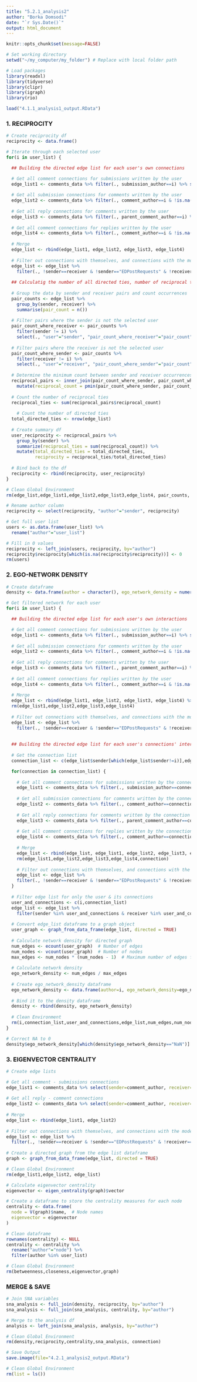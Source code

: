 ```yaml
---
title: "5.2.1_analysis2"
author: "Borka Domsodi"
date: "`r Sys.Date()`"
output: html_document
---
```


```r
knitr::opts_chunk$set(message=FALSE)

# Set working directory
setwd("~/my_computer/my_folder") # Replace with local folder path 

# Load packages
library(readxl)
library(tidyverse)
library(clipr)
library(igraph)
library(rio)
```

```r
load("4.1.1_analysis1_output.RData")
```

### 1. RECIPROCITY ###

```r
# Create reciprocity df
reciprocity <- data.frame()

# Iterate through each selected user
for(i in user_list) {

  ## Building the directed edge list for each user's own connections

  # Get all comment connections for submissions written by the user
  edge_list1 <- comments_data %>% filter(., submission_author==i) %>% select(sender=comment_author, receiver=submission_author)
  
  # Get all submission connections for comments written by the user
  edge_list2 <- comments_data %>% filter(., comment_author==i & !is.na(submission_author)) %>% select(sender=comment_author, receiver=submission_author)
  
  # Get all reply connections for comments written by the user
  edge_list3 <- comments_data %>% filter(., parent_comment_author==i) %>% select(sender=comment_author, receiver=parent_comment_author)
  
  # Get all comment connections for replies written by the user
  edge_list4 <- comments_data %>% filter(., comment_author==i & !is.na(parent_comment_author)) %>% select(sender=comment_author, receiver=parent_comment_author)
  
  # Merge
  edge_list <- rbind(edge_list1, edge_list2, edge_list3, edge_list4)
  
  # Filter out connections with themselves, and connections with the moderator account called EDPostRequests
  edge_list <- edge_list %>% 
    filter(., !sender==receiver & !sender=="EDPostRequests" & !receiver=="EDPostRequests")
  
  ## Calculatig the number of all directed ties, number of reciprocal ties and overall reciprocity
  
  # Group the data by sender and receiver pairs and count occurrences
  pair_counts <- edge_list %>%
    group_by(sender, receiver) %>%
    summarise(pair_count = n())
  
  # Filter pairs where the sender is not the selected user
  pair_count_where_receiver <- pair_counts %>%
    filter(sender != i) %>% 
    select(., "user"="sender", "pair_count_where_receiver"="pair_count")
  
  # Filter pairs where the receiver is not the selected user
  pair_count_where_sender <- pair_counts %>%
    filter(receiver != i) %>% 
    select(., "user"="receiver", "pair_count_where_sender"="pair_count")
  
  # Determine the minimum count between sender and receiver occurrences
  reciprocal_pairs <- inner_join(pair_count_where_sender, pair_count_where_receiver, by = "user") %>% 
    mutate(reciprocal_count = pmin(pair_count_where_sender, pair_count_where_receiver)) 
  
  # Count the number of reciprocal ties
  reciprocal_ties <- sum(reciprocal_pairs$reciprocal_count)
  
    # Count the number of directed ties
  total_directed_ties <- nrow(edge_list)
  
  # Create summary df
  user_reciprocity <- reciprocal_pairs %>% 
    group_by(sender) %>% 
    summarize(reciprocal_ties = sum(reciprocal_count)) %>% 
    mutate(total_directed_ties = total_directed_ties,
           reciprocity = reciprocal_ties/total_directed_ties)
  
  # Bind back to the df
  reciprocity <- rbind(reciprocity, user_reciprocity)
}

# Clean Global Environment
rm(edge_list,edge_list1,edge_list2,edge_list3,edge_list4, pair_counts, pair_count_where_receiver, pair_count_where_sender, reciprocal_pairs, reciprocal_ties, user_reciprocity,i,total_directed_ties)

# Rename author column
reciprocity <- select(reciprocity, "author"="sender", reciprocity)

# Get full user list
users <- as.data.frame(user_list) %>%
  rename("author"="user_list")

# Fill in 0 values
reciprocity <- left_join(users, reciprocity, by="author")
reciprocity$reciprocity[which(is.na(reciprocity$reciprocity))] <- 0
rm(users)
```

### 2. EGO-NETWORK DENSITY ###

```r
# Create dataframe
density <- data.frame(author = character(), ego_network_density = numeric())

# Get filtered network for each user
for(i in user_list) {

  ## Building the directed edge list for each user's own interactions

  # Get all comment connections for submissions written by the user
  edge_list1 <- comments_data %>% filter(., submission_author==i) %>% select(sender=comment_author, receiver=submission_author)
  
  # Get all submission connections for comments written by the user
  edge_list2 <- comments_data %>% filter(., comment_author==i & !is.na(submission_author)) %>% select(sender=comment_author, receiver=submission_author)
  
  # Get all reply connections for comments written by the user
  edge_list3 <- comments_data %>% filter(., parent_comment_author==i) %>% select(sender=comment_author, receiver=parent_comment_author)
  
  # Get all comment connections for replies written by the user
  edge_list4 <- comments_data %>% filter(., comment_author==i & !is.na(parent_comment_author)) %>% select(sender=comment_author, receiver=parent_comment_author)
  
  # Merge
  edge_list <- rbind(edge_list1, edge_list2, edge_list3, edge_list4) %>% unique()
  rm(edge_list1,edge_list2,edge_list3,edge_list4)
  
  # Filter out connections with themselves, and connections with the moderator account called EDPostRequests
  edge_list <- edge_list %>% 
    filter(., !sender==receiver & !sender=="EDPostRequests" & !receiver=="EDPostRequests" & !is.na(sender) & !is.na(receiver))
  
  
  ## Building the directed edge list for each user's connections' interactions
  
  # Get the connection list
  connection_list <- c(edge_list$sender[which(edge_list$sender!=i)],edge_list$receiver[which(edge_list$receiver!=i)])

  for(connection in connection_list) {
    
    # Get all comment connections for submissions written by the connection
    edge_list1 <- comments_data %>% filter(., submission_author==connection) %>% select(sender=comment_author, receiver=submission_author)
  
    # Get all submission connections for comments written by the connection
    edge_list2 <- comments_data %>% filter(., comment_author==connection & !is.na(submission_author)) %>% select(sender=comment_author, receiver=submission_author)
  
    # Get all reply connections for comments written by the connection
    edge_list3 <- comments_data %>% filter(., parent_comment_author==connection) %>% select(sender=comment_author, receiver=parent_comment_author)
  
    # Get all comment connections for replies written by the connection
    edge_list4 <- comments_data %>% filter(., comment_author==connection & !is.na(parent_comment_author)) %>% select(sender=comment_author, receiver=parent_comment_author)
  
    # Merge
    edge_list <- rbind(edge_list, edge_list1, edge_list2, edge_list3, edge_list4) %>% unique()
    rm(edge_list1,edge_list2,edge_list3,edge_list4,connection)
  
    # Filter out connections with themselves, and connections with the moderator account called EDPostRequests
    edge_list <- edge_list %>% 
    filter(., !sender==receiver & !sender=="EDPostRequests" & !receiver=="EDPostRequests" & !is.na(sender) & !is.na(receiver))
  }
  
  # Filter edge list for only the user & its connections
  user_and_connections <- c(i,connection_list)
  edge_list <- edge_list %>% 
    filter(sender %in% user_and_connections & receiver %in% user_and_connections)
  
  # Convert edge_list dataframe to a graph object
  user_graph <- graph_from_data_frame(edge_list, directed = TRUE)
  
  # Calculate network density for directed graph
  num_edges <- ecount(user_graph)  # Number of edges
  num_nodes <- vcount(user_graph)  # Number of nodes
  max_edges <- num_nodes * (num_nodes - 1)  # Maximum number of edges for directed graph without self-loops
  
  # Calculate network density
  ego_network_density <- num_edges / max_edges
  
  # Create ego_network_density dataframe
  ego_network_density <- data.frame(author=i, ego_network_density=ego_network_density)
  
  # Bind it to the density dataframe
  density <- rbind(density, ego_network_density)
  
  # Clean Environment
  rm(i,connection_list,user_and_connections,edge_list,num_edges,num_nodes,max_edges,user_graph,ego_network_density)
}

# Correct NA to 0
density$ego_network_density[which(density$ego_network_density=="NaN")] <- 0
```

### 3. EIGENVECTOR CENTRALITY ###

```r
# Create edge lists

# Get all comment - submissions connections
edge_list1 <- comments_data %>% select(sender=comment_author, receiver=submission_author)
  
# Get all reply - comment connections
edge_list2 <- comments_data %>% select(sender=comment_author, receiver=parent_comment_author)
  
# Merge
edge_list <- rbind(edge_list1, edge_list2)
  
# Filter out connections with themselves, and connections with the moderator account called EDPostRequests
edge_list <- edge_list %>% 
  filter(., !sender==receiver & !sender=="EDPostRequests" & !receiver=="EDPostRequests" & !is.na(sender) & !is.na(receiver))
  
# Create a directed graph from the edge list dataframe
graph <- graph_from_data_frame(edge_list, directed = TRUE)

# Clean Global Environment
rm(edge_list1,edge_list2, edge_list)
```

```r
# Calculate eigenvector centrality
eigenvector <- eigen_centrality(graph)$vector

# Create a dataframe to store the centrality measures for each node
centrality <- data.frame(
  node = V(graph)$name,  # Node names
  eigenvector = eigenvector
)

# Clean dataframe
rownames(centrality) <- NULL
centrality <- centrality %>% 
  rename("author"="node") %>% 
  filter(author %in% user_list)

# Clean Global Environment
rm(betweenness,closeness,eigenvector,graph)
```

### MERGE & SAVE ###

```r
# Join SNA variables
sna_analysis <- full_join(density, reciprocity, by="author")
sna_analysis <- full_join(sna_analysis, centrality, by="author")

# Merge to the analysis df
analysis <- left_join(sna_analysis, analysis, by="author")

# Clean Global Environment
rm(density,reciprocity,centrality,sna_analysis, connection)
```

```r
# Save Output
save.image(file="4.2.1_analysis2_output.RData")
```

```r
# Clean Global Environment
rm(list = ls())
```
